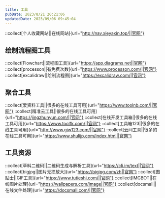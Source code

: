 ```yaml
---
title: 工具
pubDate: 2023/8/21 20:21:06
updatedDate: 2023/09/06 09:45:04
---
```


::collect[个人收藏网站||在线网站]{url="http://nav.xieyaxin.top/||官网"}

## 绘制流程图工具

::collect[Flowchart||流程图工具]{url="https://app.diagrams.net||官网"}
::collect[processon||有免费次数]{url="https://www.processon.com/||官网"}
::collect[excalidraw||绘制流程图]{url="https://excalidraw.com/||官网"}


## 聚合工具

::collect[爱资料工具||很多的在线工具可用]{url="https://www.toolnb.com/||官网"}
::collect[精准云工具||很多的在线工具可用]{url="https://jingzhunyun.com/||官网"}
::collect[在线开发工具箱||很多的在线工具可用]{url="https://www.toolfk.com/||官网"}
::collect[工具箱123||很多的在线工具可用]{url="http://www.gjw123.com/||官网"}
::collect[云间工具||很多的在线工具可用]{url="https://www.shulijp.com/index.html||官网"}

## 工具资源

::collect[草料二维码||二维码生成与解析工具]{url="https://cli.im/text||官网"}
::collect[bigjpg||图片无损放大]{url="https://bigjpg.com/zh||官网"}
::collect[图贴士||GIF工具]{url="https://www.tutieshi.com/||官网"}
::collect[IMGBOT||在线图片处理]{url="https://wallpapers.com/image||官网"}
::collect[docsmall||在线文件处理]{url="https://docsmall.com/||官网"}
